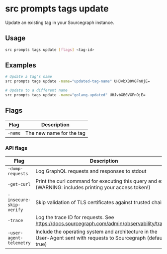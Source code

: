 # src prompts tags update

Update an existing tag in your Sourcegraph instance.

## Usage

```bash
src prompts tags update [flags] <tag-id>
```

## Examples

```bash
# Update a tag's name
src prompts tags update -name="updated-tag-name" UHJvbXB0VGFnOjE=

# Update to a different name
src prompts tags update -name="golang-updated" UHJvbXB0VGFnOjE=
```

## Flags

| Flag | Description |
|------|-------------|
| `-name` | The new name for the tag |

### API flags

| Flag | Description |
|------|-------------|
| `-dump-requests` | Log GraphQL requests and responses to stdout |
| `-get-curl` | Print the curl command for executing this query and exit (WARNING: includes printing your access token!) |
| `-insecure-skip-verify` | Skip validation of TLS certificates against trusted chains |
| `-trace` | Log the trace ID for requests. See https://docs.sourcegraph.com/admin/observability/tracing |
| `-user-agent-telemetry` | Include the operating system and architecture in the User-Agent sent with requests to Sourcegraph (default: true) |

